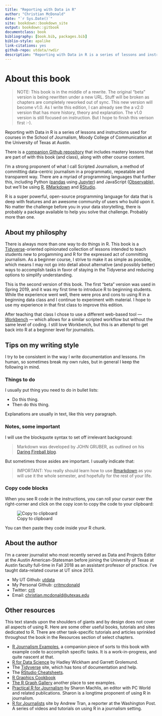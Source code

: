 ```yaml
--- 
title: "Reporting with Data in R"
author: "Christian McDonald"
date: "`r Sys.Date()`"
site: bookdown::bookdown_site
output: bookdown::gitbook
documentclass: book
bibliography: [book.bib, packages.bib]
biblio-style: apalike
link-citations: yes
github-repo: utdata/rwdir
description: "Reporting with Data in R is a series of lessons and instructions used in courses in the School of Journalism, Moody College of Communication at the University of Texas at Austin. It is taught by Christian McDonald, assistant professor of practice."
---
```


# About this book {-}

> NOTE: This book is in the middle of a rewrite. The original "beta" version is being rewritten under a new URL. Stuff will be broken as chapters are completely reworked out of sync. This new version will become v1.0. As I write this edition, I can already see the a v2.0 version that has more history, theory and explanation. The v1.0 version is still focused on instruction. But I hope to finish this verison first :-).

Reporting with Data in R is a series of lessons and instructions used for courses in the School of Journalism, Moody College of Communication at the University of Texas at Austin.

There is a [companion Github repository](https://github.com/utdata/rwd-r-assignments) that includes mastery lessons that are part of with this book (and class), along with other course content.

I'm a strong proponent of what I call Scripted Journalism, a method of committing data-centric journalism in a programmatic, repeatable and transparent way. There are a myriad of programming languages that further this, including Python ([pandas](https://pandas.pydata.org/) using [Jupyter](https://jupyter.org/)) and JavaScript ([Observable](https://beta.observablehq.com/)), but we'll be using [R](https://www.r-project.org/), [RMarkdown](https://rmarkdown.rstudio.com/) and [RStudio](https://www.rstudio.com/).

R is a super powerful, open-source programming language for data that is deep with features and an awesome community of users who build upon it. No matter the challenge before you in your data storytelling, there is probably a package available to help you solve that challenge. Probably more than one.

## About my philosphy {-}

There is always more than one way to do things in R. This book is a [Tidyverse](https://www.tidyverse.org/)-oriented opinionated collection of lessons intended to teach students new to progamming and R for the expressed act of committing journalism. As a beginner course, I strive to make it as simple as possible, which means I may not go into detail about alternative (and possibly better) ways to accomplish tasks in favor of staying in the Tidyverse and reducing options to simplify understanding.

This is the second version of this book. The first "beta" version was used in Spring 2019, and it was my first time to introduce R to beginning students. While the experience went well, there were pros and cons to using R in a beginning data class and I continue to experiment with material. I hope to use my experience in that first class to improve this edition.

After teaching that class I chose to use a different web-based tool — [Workbench](http://workbenchdata.com/) — which allows for a similar scripted workflow but without the same level of coding. I still love Workbench, but this is an attempt to get back into R at a beginner level for journalists.

## Tips on my writing style

I try to be consistent in the way I write documentation and lessons. I'm human, so sometimes break my own rules, but in general I keep the following in mind.

### Things to do

I usually put thing you need to do in bullet lists:

- Do this thing.
- Then do this thing.

Explanations are usually in text, like this very paragraph.

### Notes, some important

I will use the blockquote syntax to set off irrelevant background:

> Markdown was developed by JOHN GRUBER, as outlined on his [Daring Fireball blog](https://daringfireball.net/projects/markdown/).

But sometimes those asides are important. I usually indicate that:

> IMPORTANT: You really should learn how to use [Rmarkdown](https://rmarkdown.rstudio.com/) as you will use it the whole semester, and hopefully for the rest of your life.

### Copy code blocks

When you see R code in the instructions, you can roll your cursor over the right-corner and click on the copy icon to copy the code to your clipboard:

![Copy to clipboard](images/index-copy-clipboard.png)

You can then paste they code inside your R chunk.

## About the author {-}

I'm a career journalist who most recently served as Data and Projects Editor at the Austin American-Statesman before joining the University of Texas at Austin faculty full-time in Fall 2018 as an assistant professor of practice. I've taught data-related course at UT since 2013.

- My UT Github: [utdata](https://github.com/utdata)
- My Personal Github: [critmcdonald](https://github.com/critmcdonald?tab=repositories)
- Twitter: [crit](https://twitter.com/crit)
- Email: <christian.mcdonald@utexas.edu>

## Other resources {-}

This text stands upon the shoulders of giants and by design does not cover all aspects of using R. Here are some other useful books, tutorials and sites dedicated to R. There are other task-specific tutorials and articles sprinkled throughout the book in the Resources section of select chapters. 

- [R Journalism Examples](https://utdata.github.io/r-journalism-examples/), a companion piece of sorts to this book with example code to accomplish specific tasks. It is a work-in-progress, and quite nascent at that.
- [R for Data Science](https://r4ds.had.co.nz/index.html) by Hadley Wickham and Garrett Grolemund.
- The [Tidyverse](https://www.tidyverse.org/) site, which has tons of documentation and help.
- The [RStudio Cheatsheets](https://www.rstudio.com/resources/cheatsheets/).
- [R Graphics Cookbook](https://r-graphics.org/index.html)
- [The R Graph Gallery](https://www.r-graph-gallery.com/) another place to see examples.
- [Practical R for Journalism](https://www.crcpress.com/Practical-R-for-Mass-Communication-and-Journalism/Machlis/p/book/9781138726918) by Sharon Machlis, an editor with PC World and related publications. Sharon is a longtime proponent of using R in journalism.
- [R for Journalists](http://learn.r-journalism.com/en/) site by Andrew Tran, a reporter at the Washington Post. A series of videos and tutorials on using R in a journalism setting.
